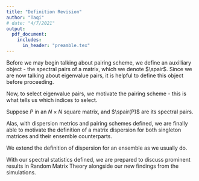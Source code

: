 ```yaml
---
title: "Definition Revision"
author: "Taqi"
# date: "4/7/2021"
output: 
  pdf_document:
    includes: 
      in_header: "preamble.tex"
---
```


Before we may begin talking about pairing scheme, we define an auxilliary object - the spectral pairs of a matrix, which we denote $\spair$. Since we are now talking about eigenvalue pairs, it is helpful to define this object before proceeding.

\medskip 

\begin{definition}[Spectral Pairs]
Suppose $P$ is an $N \times N$ random matrix. Then, taking the spectral pair of $P$, denoted $\spair(P)$ is equivalent to taking the Cartesian product of its ordered spectrum $\sigma(P)$. That is, $\spair(P) = \sigma(P) \times \sigma(P) = \{(\lambda_i, \lambda_j) \mid i,j \in \N_N\}$.
\end{definition}

\medskip 

Now, to select eigenvalue pairs, we motivate the pairing scheme - this is what tells us which indices to select.

\medskip 

\begin{definition}[Pairing Scheme]
Suppose $P$ is any $N \times N$ matrix and $\spair(P)$ are its spectral pairs. A pairing scheme for the matrix $P$ is a subset of $\N_N \times \N_N$ - a subset of pairs of numbers from $\N_N = \{1, \dots, N\}$. In other words, it is a subset of pair indices for $N$ objects - in our case, eigenvalues. We denote a pairing scheme as a set $\Pi = \{(\alpha, \beta) \mid \alpha, \beta \in \N_N\} \subseteq \N_N \times \N_N$. To take a matrix's spectral pairs with respect to $\Pi$, we simply take the set of eigenvalue pairs with the matching indices, $\spair(P \mid \Pi) = \{(\lambda_{\alpha},\lambda_{\beta}) \mid ({\alpha},{\beta}) \in \Pi\}$.
\end{definition}

\medskip 

\begin{center}
$\textbf{Common Pairing Schema}$
\end{center}

\medskip 

Suppose $P$ in an $N \times N$ square matrix, and $\spair(P)$ are its spectral pairs.

\medskip 

\begin{enumerate}
  \item The unique pair combinations schema are two complementary pair schema. By specifying $\textbf{either}$ $i > j$ or $i < j$, we characterize this scheme to entail all unique pair combinations of eigenvalues without repeats. The reason we call them upper and lower pair combinations is an allusion to the indices of the upper and lower triangular matrices. \begin{enumerate}
    \item Let $\Pi_>$ be the lower-pair combinations of ordered eigenvalues. This will be the standard unique pair combination scheme used in lieu of the argument orders of our dispersion metrics (more later). In this pairing scheme, the eigenvalue with the lower rank is always listed first, and the higher rank second.
    $$\spair(P \mid \Pi_>) = \{\pi_{ij} = (\lambda_i,\lambda_j) \mid i > j\}_{i = 1}^{N-1}$$
    \item $\vdots$
    \end{enumerate}
\end{enumerate}

\medskip 

Alas, with dispersion metrics and pairing schemes defined, we are finally able to motivate the definition of a matrix dispersion for both singleton matrices and their ensemble counterparts. 

\medskip 

\begin{definition}[Dispersion]
Suppose $P$ is an $N \times N$ matrix, and $\spair(P)$ are its spectral pairs. The dispersion of $P$ with respect to the pairing scheme $\Pi$ and dispersion metric $\delta$ is denoted by $\disp_\d(P \mid \Pi)$ and it is given by the following:
$$\disp_\d(P \mid \Pi) = \{\d(\piij) \mid \piij \in \spair(P \mid \Pi)\}$$
\end{definition}

\medskip 

We extend the definition of dispersion for an ensemble as we usually do.

\medskip 

\begin{definition}[Ensemble Dispersion]
If we have an ensemble $\Ens$, then we can naturally extend the definition of $\Delta_\d(\Ens \mid \Pi)$. To take the dispersion of an ensemble, simply take the union of the dispersions of each of its matrices. In other words, if $\Ens = \{P_i \sim \mathcal{D}\}_{i = 1}^K$, then its dispersion is given by:
$$\Delta_d(\Ens \mid \Pi) = \bigcup_{i=1}^K \Delta_\d(P_i \mid \Pi)$$
\end{definition}

\medskip 

With our spectral statistics defined, we are prepared to discuss prominent results in Random Matrix Theory alongside our new findings from the simulations. 
